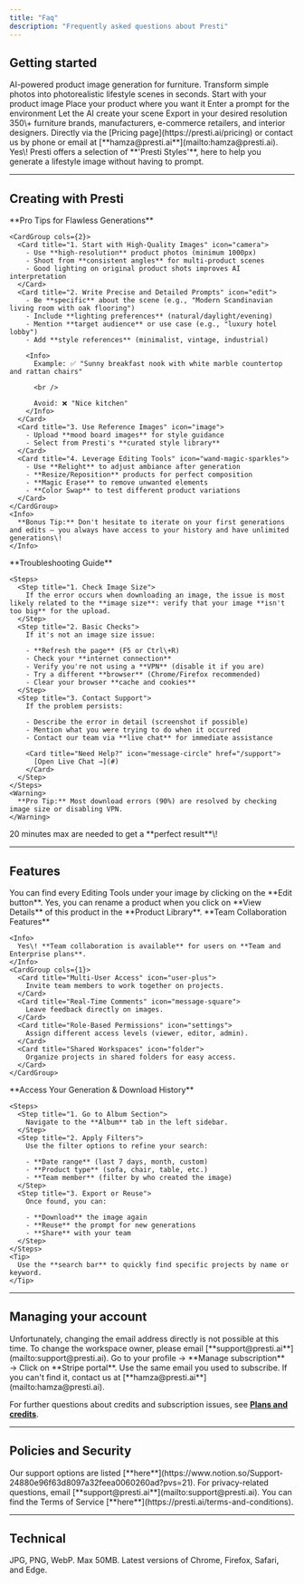 ```yaml
---
title: "Faq"
description: "Frequently asked questions about Presti"
---
```


## Getting started

<AccordionGroup>
  <Accordion title="What is Presti.ai?">
    AI-powered product image generation for furniture. Transform simple photos into photorealistic lifestyle scenes in seconds.
  </Accordion>
  <Accordion title="How does it work?">
    <Steps>
      <Step title="Upload product photo">
        Start with your product image
      </Step>
      <Step title="Position on canvas">
        Place your product where you want it
      </Step>
      <Step title="Describe desired scene">
        Enter a prompt for the environment
      </Step>
      <Step title="AI generates environment">
        Let the AI create your scene
      </Step>
      <Step title="Download result">
        Export in your desired resolution
      </Step>
    </Steps>
  </Accordion>
  <Accordion title="Who uses Presti.ai?">
    350\+ furniture brands, manufacturers, e-commerce retailers, and interior designers.
  </Accordion>
  <Accordion title="How do I subscribe?">
    Directly via the [Pricing page](https://presti.ai/pricing) or contact us by phone or email at [**hamza@presti.ai**](mailto:hamza@presti.ai).
  </Accordion>
  <Accordion title="Can I start from examples?">
    Yes\! Presti offers a selection of **'Presti Styles'**, here to help you generate a lifestyle image without having to prompt.
  </Accordion>
</AccordionGroup>

---

## Creating with Presti

<AccordionGroup>
  <Accordion title="How to make sure to get a perfect result with Presti?">
    **Pro Tips for Flawless Generations**

    <CardGroup cols={2}>
      <Card title="1. Start with High-Quality Images" icon="camera">
        - Use **high-resolution** product photos (minimum 1000px)
        - Shoot from **consistent angles** for multi-product scenes
        - Good lighting on original product shots improves AI interpretation
      </Card>
      <Card title="2. Write Precise and Detailed Prompts" icon="edit">
        - Be **specific** about the scene (e.g., "Modern Scandinavian living room with oak flooring")
        - Include **lighting preferences** (natural/daylight/evening)
        - Mention **target audience** or use case (e.g., "luxury hotel lobby")
        - Add **style references** (minimalist, vintage, industrial)

        <Info>
          Example: ✅ "Sunny breakfast nook with white marble countertop and rattan chairs"

          <br />

          Avoid: ❌ "Nice kitchen"
        </Info>
      </Card>
      <Card title="3. Use Reference Images" icon="image">
        - Upload **mood board images** for style guidance
        - Select from Presti's **curated style library**
      </Card>
      <Card title="4. Leverage Editing Tools" icon="wand-magic-sparkles">
        - Use **Relight** to adjust ambiance after generation
        - **Resize/Reposition** products for perfect composition
        - **Magic Erase** to remove unwanted elements
        - **Color Swap** to test different product variations
      </Card>
    </CardGroup>
    <Info>
      **Bonus Tip:** Don't hesitate to iterate on your first generations and edits — you always have access to your history and have unlimited generations\!
    </Info>
  </Accordion>
  <Accordion title="What should I do when I hit an error?">
    **Troubleshooting Guide**

    <Steps>
      <Step title="1. Check Image Size">
        If the error occurs when downloading an image, the issue is most likely related to the **image size**: verify that your image **isn't too big** for the upload.
      </Step>
      <Step title="2. Basic Checks">
        If it's not an image size issue:

        - **Refresh the page** (F5 or Ctrl\+R)
        - Check your **internet connection**
        - Verify you're not using a **VPN** (disable it if you are)
        - Try a different **browser** (Chrome/Firefox recommended)
        - Clear your browser **cache and cookies**
      </Step>
      <Step title="3. Contact Support">
        If the problem persists:

        - Describe the error in detail (screenshot if possible)
        - Mention what you were trying to do when it occurred
        - Contact our team via **live chat** for immediate assistance

        <Card title="Need Help?" icon="message-circle" href="/support">
          [Open Live Chat →](#)
        </Card>
      </Step>
    </Steps>
    <Warning>
      **Pro Tip:** Most download errors (90%) are resolved by checking image size or disabling VPN.
    </Warning>
  </Accordion>
  <Accordion title="How long does it take to complete a project?">
    20 minutes max are needed to get a **perfect result**\!
  </Accordion>
</AccordionGroup>

---

## Features

<AccordionGroup>
  <Accordion title="Where do I find the Editing Tools?">
    You can find every Editing Tools under your image by clicking on the **Edit button**.
  </Accordion>
  <Accordion title="Can I rename a product?">
    Yes, you can rename a product when you click on **View Details** of this product in the **Product Library**.
  </Accordion>
  <Accordion title="Can I collaborate on my projects?" icon="users">
    **Team Collaboration Features**

    <Info>
      Yes\! **Team collaboration is available** for users on **Team and Enterprise plans**.
    </Info>
    <CardGroup cols={1}>
      <Card title="Multi-User Access" icon="user-plus">
        Invite team members to work together on projects.
      </Card>
      <Card title="Real-Time Comments" icon="message-square">
        Leave feedback directly on images.
      </Card>
      <Card title="Role-Based Permissions" icon="settings">
        Assign different access levels (viewer, editor, admin).
      </Card>
      <Card title="Shared Workspaces" icon="folder">
        Organize projects in shared folders for easy access.
      </Card>
    </CardGroup>
  </Accordion>
  <Accordion title="How do I see my history?" icon="clock">
    **Access Your Generation & Download History**

    <Steps>
      <Step title="1. Go to Album Section">
        Navigate to the **Album** tab in the left sidebar.
      </Step>
      <Step title="2. Apply Filters">
        Use the filter options to refine your search:

        - **Date range** (last 7 days, month, custom)
        - **Product type** (sofa, chair, table, etc.)
        - **Team member** (filter by who created the image)
      </Step>
      <Step title="3. Export or Reuse">
        Once found, you can:

        - **Download** the image again
        - **Reuse** the prompt for new generations
        - **Share** with your team
      </Step>
    </Steps>
    <Tip>
      Use the **search bar** to quickly find specific projects by name or keyword.
    </Tip>
  </Accordion>
</AccordionGroup>

---

## Managing your account

<AccordionGroup>
  <Accordion title="Can I change the email I use to login?">
    Unfortunately, changing the email address directly is not possible at this time.
  </Accordion>
  <Accordion title="Can I change the workspace owner?">
    To change the workspace owner, please email [**support@presti.ai**](mailto:support@presti.ai).
  </Accordion>
  <Accordion title="Where can I find my invoices?">
    Go to your profile → **Manage subscription** → Click on **Stripe portal**.
  </Accordion>
  <Accordion title="What email should I use in the Stripe Portal?">
    Use the same email you used to subscribe. If you can't find it, contact us at [**hamza@presti.ai**](mailto:hamza@presti.ai).
  </Accordion>
</AccordionGroup>

For further questions about credits and subscription issues, see [**Plans and credits**](https://docs.presti.ai/plans-and-credits).

---

## Policies and Security

<AccordionGroup>
  <Accordion title="How can I get support?">
    Our support options are listed [**here**](https://www.notion.so/Support-24880e96f63d8097a32feea0060260ad?pvs=21).
  </Accordion>
  <Accordion title="Where can I find Presti's privacy policy?">
    For privacy-related questions, email [**support@presti.ai**](mailto:support@presti.ai).
  </Accordion>
  <Accordion title="Where can I find Presti's Terms of Service?">
    You can find the Terms of Service [**here**](https://presti.ai/terms-and-conditions).
  </Accordion>
</AccordionGroup>

---

## Technical

<AccordionGroup>
  <Accordion title="What formats are supported?">
    JPG, PNG, WebP. Max 50MB. 
  </Accordion>
  <Accordion title="Which browsers work?">
    Latest versions of Chrome, Firefox, Safari, and Edge.
  </Accordion>
</AccordionGroup>
